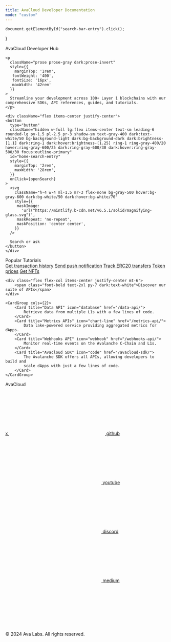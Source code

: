 ```yaml
---
title: AvaCloud Developer Documentation
mode: "custom"
---
```


    document.getElementById("search-bar-entry").click();
}

<div className="relative w-full flex items-center justify-center" style={{ height: '24rem', overflow: 'hidden'}}>
  <div className="absolute inset-0 bg-primary dark:bg-primary-light" style={{opacity: 0.05 }}></div>
  <div style={{ position: 'absolute', textAlign: 'center', padding: '0 1rem' }}>
    <div
      className="text-gray-900 dark:text-gray-200"
      style={{
       fontWeight: '600',
       fontSize: '28px',
       margin: '0',
      }}
    >
    </div>
    <div class="flex flex-col items-center justify-center">
      <span class="font-bold text-5xl py-7 dark:text-white">AvaCloud Developer Hub</span>
    </div>

    <p
      className="prose prose-gray dark:prose-invert"
      style={{
        marginTop: '1rem',
       fontWeight: '400',
       fontSize: '16px',
       maxWidth: '42rem'
      }}
    >
      Streamline your development across 100+ Layer 1 blockchains with our comprehensive SDKs, API references, guides, and tutorials.
    </p>

    <div className="flex items-center justify-center">
    <button
      type="button"
      className="hidden w-full lg:flex items-center text-sm leading-6 rounded-lg py-1.5 pl-2.5 pr-3 shadow-sm text-gray-400 dark:text-white/50 bg-background-light dark:bg-background-dark dark:brightness-[1.1] dark:ring-1 dark:hover:brightness-[1.25] ring-1 ring-gray-400/20 hover:ring-gray-600/25 dark:ring-gray-600/30 dark:hover:ring-gray-500/30 focus:outline-primary"
      id="home-search-entry"
      style={{
        marginTop: '2rem',
        maxWidth: '28rem',
      }}
      onClick={openSearch}
    >
      <svg
        className="h-4 w-4 ml-1.5 mr-3 flex-none bg-gray-500 hover:bg-gray-600 dark:bg-white/50 dark:hover:bg-white/70"
        style={{
         maskImage:
           'url("https://mintlify.b-cdn.net/v6.5.1/solid/magnifying-glass.svg")',
         maskRepeat: 'no-repeat',
         maskPosition: 'center center',
        }}
      />

      Search or ask
    </button>
    </div>

  </div>
</div>

<div className="max-w-6xl mx-auto px-12 mt-3">
    <div class="flex flex-col items-center justify-center">
        <span class="font-bold text-2xl py-7 dark:text-white">Popular Tutorials</span>
        <div class="search-buttons">
            <a href="/data-api/address-transactions">Get transaction history</a>
            <a href="/webhooks-api/push-notifications">Send push notification</a>
            <a href="webhooks-api/erc20-transfers">Track ERC20 transfers</a>
            <a href="#">Token prices</a>
            <a href="#">Get NFTs</a>
        </div>
    </div>

    <div class="flex flex-col items-center justify-center mt-6">
        <span class="font-bold text-2xl py-7 dark:text-white">Discover our suite of APIs</span>
    </div>

    <CardGroup cols={2}>
        <Card title="Data API" icon="database" href="/data-api/">
            Retrieve data from multiple L1s with a few lines of code.
        </Card>
        <Card title="Metrics APIs" icon="chart-line" href="/metrics-api/">
            Data lake-powered service providing aggregated metrics for dApps.
        </Card>
        <Card title="Webhooks API" icon="webhook" href="/webhooks-api/">
            Monitor real-time events on the Avalanche C-Chain and L1s.
        </Card>
        <Card title="Avacloud SDK" icon="code" href="/avacloud-sdk/">
            The Avalanche SDK offers all APIs, allowing developers to build and
            scale dApps with just a few lines of code.
        </Card>
    </CardGroup>

</div>

<div className="relative mt-8 w-full flex-col items-center justify-end border-t border-gray-950/10 dark:border-white/10 p-5" style={{ height: '18rem', overflow: 'hidden'}}>
  <div className="inset-0 bg-primary dark:bg-primary-light" style={{opacity: 0.05 }}></div>
  <div className="w-full flex items-center justify-center" style={{ marginTop: '40px' }}>
    <div className="flex items-center justify-between flex-wrap" style={{width: '1376px'}}>
      <div className="text-3xl dark:text-white" style={{ width: '400px',  padding: '20px' }}>AvaCloud</div>
      <div className="dark:text-white flex justify-end" style={{ width: '50%', padding: '20px' }}>
        <div class="flex mb-6 space-x-6 sm:mb-0">
          <a href="https://x.com/AvaxDevelopers" target="_blank">
            <span class="sr-only">x</span>
            <svg 
              class="w-5 h-5 bg-gray-400 dark:bg-gray-500 hover:bg-gray-500 dark:hover:bg-gray-400" 
              style={{
                      maskImage:
                        'url("https://mintlify.b-cdn.net/v6.5.1/brands/x-twitter.svg")',
                      maskRepeat: 'no-repeat',
                      maskPosition: 'center center',
                      }}
            ></svg>
          </a>
          <a href="https://github.com/ava-labs" target="_blank">
            <span class="sr-only">github</span>
            <svg 
              class="w-5 h-5 bg-gray-400 dark:bg-gray-500 hover:bg-gray-500 dark:hover:bg-gray-400" 
              style={{
                      maskImage:
                        'url("https://mintlify.b-cdn.net/v6.5.1/brands/github.svg")',
                      maskRepeat: 'no-repeat',
                      maskPosition: 'center center',
                      }}
            ></svg>
          </a>
          <a href="https://www.youtube.com/@Avalancheavax" target="_blank">
            <span class="sr-only">youtube</span>
            <svg 
              class="w-5 h-5 bg-gray-400 dark:bg-gray-500 hover:bg-gray-500 dark:hover:bg-gray-400"
              style={{
                      maskImage:
                        'url("https://mintlify.b-cdn.net/v6.5.1/brands/youtube.svg")',
                      maskRepeat: 'no-repeat',
                      maskPosition: 'center center',
                      }}
            ></svg>
          </a>
          <a href="https://discord.gg/avalanche-578992315641626624" target="_blank">
            <span class="sr-only">discord</span>
            <svg 
              class="w-5 h-5 bg-gray-400 dark:bg-gray-500 hover:bg-gray-500 dark:hover:bg-gray-400" 
              style={{
                      maskImage:
                        'url("https://mintlify.b-cdn.net/v6.5.1/brands/discord.svg")',
                      maskRepeat: 'no-repeat',
                      maskPosition: 'center center',
                      }}
            ></svg>
          </a>
          <a href="https://medium.com/@avaxdevelopers" target="_blank">
            <span class="sr-only">medium</span>
            <svg 
              class="w-5 h-5 bg-gray-400 dark:bg-gray-500 hover:bg-gray-500 dark:hover:bg-gray-400" 
              style={{
                      maskImage:
                        'url("https://mintlify.b-cdn.net/v6.5.1/brands/medium.svg")',
                      maskRepeat: 'no-repeat',
                      maskPosition: 'center center',
                      }}
            ></svg>
          </a>
        </div>
      </div>
    </div>
  </div>
  <div className="absolute text-sm w-full flex justify-center" style={{ bottom: '40px' }}> © 2024 Ava Labs. All rights reserved.</div>
</div>